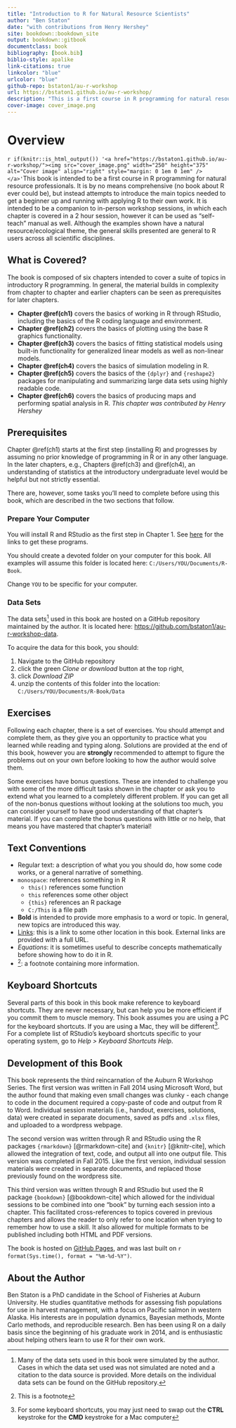 ```yaml
--- 
title: "Introduction to R for Natural Resource Scientists"
author: "Ben Staton"
date: "with contributions from Henry Hershey"
site: bookdown::bookdown_site
output: bookdown::gitbook
documentclass: book
bibliography: [book.bib]
biblio-style: apalike
link-citations: true
linkcolor: "blue"
urlcolor: "blue"
github-repo: bstaton1/au-r-workshop
url: https://bstaton1.github.io/au-r-workshop/
description: "This is a first course in R programming for natural resource scientists. It was developed and has been primarily instructed at Auburn University."
cover-image: cover_image.png
---
```


# Overview{-}

`r if(knitr::is_html_output()) '<a href="https://bstaton1.github.io/au-r-workshop/"><img src="cover_image.png" width="250" height="375" alt="Cover image" align="right" style="margin: 0 1em 0 1em" /></a>'`This book is intended to be a first course in R programming for natural resource professionals. It is by no means comprehensive (no book about R ever could be), but instead attempts to introduce the main topics needed to get a beginner up and running with applying R to their own work. It is intended to be a companion to in-person workshop sessions, in which each chapter is covered in a 2 hour session, however it can be used as "self-teach" manual as well. Although the examples shown have a natural resource/ecological theme, the general skills presented are general to R users across all scientific disciplines. 

## What is Covered? {-}

The book is composed of six chapters intended to cover a suite of topics in introductory R programming. In general, the material builds in complexity from chapter to chapter and earlier chapters can be seen as prerequisites for later chapters. 

*  **Chapter \@ref(ch1)** covers the basics of working in R through RStudio, including the basics of the R coding language and environment.
*  **Chapter \@ref(ch2)** covers the basics of plotting using the base R graphics functionality. 
*  **Chapter \@ref(ch3)** covers the basics of fitting statistical models using built-in functionality for generalized linear models as well as non-linear models.   
*  **Chapter \@ref(ch4)** covers the basics of simulation modeling in R. 
*  **Chapter \@ref(ch5)** covers the basics of the `{dplyr}` and `{reshape2}` packages for manipulating and summarizing large data sets using highly readable code.
*  **Chapter \@ref(ch6)** covers the basics of producing maps and performing spatial analysis in R. _This chapter was contributed by Henry Hershey_

## Prerequisites {-}

Chapter \@ref(ch1) starts at the first step (installing R) and progresses by assuming no prior knowledge of programming in R or in any other language. In the later chapters, e.g., Chapters \@ref(ch3) and \@ref(ch4), an understanding of statistics at the introductory undergraduate level would be helpful but not strictly essential.

There are, however, some tasks you'll need to complete before using this book, which are described in the two sections that follow.

### Prepare Your Computer {-#comp-prep}

You will install R and RStudio as the first step in Chapter 1. See [here](#install) for the links to get these programs.

You should create a devoted folder on your computer for this book. All examples will assume this folder is located here: `C:/Users/YOU/Documents/R-Book`.

Change `YOU` to be specific for your computer.

### Data Sets {-#data-sets}

The data sets^[Many of the data sets used in this book were simulated by the author. Cases in which the data set used was not simulated are noted and a citation to the data source is provided. More details on the individual data sets can be found on the GitHub repository.]
 used in this book are hosted on a GitHub repository maintained by the author. It is located here: <https://github.com/bstaton1/au-r-workshop-data>.

To acquire the data for this book, you should:

  1.  Navigate to the GitHub repository
  2.  click the green _Clone or download_ button at the top right,
  3.  click _Download ZIP_
  4.  unzip the contents of this folder into the location: `C:/Users/YOU/Documents/R-Book/Data`

## Exercises {-}

Following each chapter, there is a set of exercises. You should attempt and complete them, as they give you an opportunity to practice what you learned while reading and typing along. Solutions are provided at the end of this book, however you are **strongly** recommended to attempt to figure the problems out on your own before looking to how the author would solve them.

Some exercises have bonus questions. These are intended to challenge you with some of the more difficult tasks shown in the chapter or ask you to extend what you learned to a completely different problem. If you can get all of the non-bonus questions without looking at the solutions too much, you can consider yourself to have good understanding of that chapter's material. If you can complete the bonus questions with little or no help, that means you have mastered that chapter's material!

## Text Conventions {-#notation}

*  Regular text: a description of what you you should do, how some code works, or a general narrative of something.
*  `monospace`: references something in R
    *  `this()` references some function
    *  `this` references some other object
    *  `{this}` references an R package
    *  `C:/This` is a file path
*  **Bold** is intended to provide more emphasis to a word or topic. In general, new topics are introduced this way.
*  [Links](#notation): this is a link to some other location in this book. External links are provided with a full URL.
*  $Equations$: it is sometimes useful to describe concepts mathematically before showing how to do it in R.
*  ^[This is a footnote]: a footnote containing more information.

## Keyboard Shortcuts {-}

Several parts of this book in this book make reference to keyboard shortcuts. They are never necessary, but can help you be more efficient if you commit them to muscle memory. This book assumes you are using a PC for the keyboard shortcuts. If you are using a Mac, they will be different^[For some keyboard shortcuts, you may just need to swap out the **CTRL** keystroke for the **CMD** keystroke for a Mac computer]. For a complete list of RStudio's keyboard shortcuts specific to your operating system, go to _Help > Keyboard Shortcuts Help_.

## Development of this Book {-}

This book represents the third reincarnation of the Auburn R Workshop Series. The first version was written in Fall 2014 using Microsoft Word, but the author found that making even small changes was clunky - each change to code in the document required a copy-paste of code and output from R to Word. Individual session materials (i.e., handout, exercises, solutions, data) were created in separate documents, saved as pdfs and `.xlsx` files, and uploaded to a wordpress webpage. 

The second version was written through R and RStudio using the R packages `{rmarkdown}` [@rmarkdown-cite] and `{knitr}` [@knitr-cite], which allowed the integration of text, code, and output all into one output file. This version was completed in Fall 2015. Like the first version, individual session materials were created in separate documents, and replaced those previously found on the wordpress site. 

This third version was written through R and RStudio but used the R package `{bookdown}` [@bookdown-cite] which allowed for the individual sessions to be combined into one "book" by turning each session into a chapter. This facilitated cross-references to topics covered in previous chapters and allows the reader to only refer to one location when trying to remember how to use a skill. It also allowed for multiple formats to be published including both HTML and PDF versions.

The book is hosted on [GitHub Pages](https://pages.github.com/), and was last built on `r format(Sys.time(), format = "%m-%d-%Y")`.

## About the Author {-}

Ben Staton is a PhD candidate in the School of Fisheries at Auburn University. He studies quantitative methods for assessing fish populations for use in harvest management, with a focus on Pacific salmon in western Alaska. His interests are in population dynamics, Bayesian methods, Monte Carlo methods, and reproducible research. Ben has been using R on a daily basis since the beginning of his graduate work in 2014, and is enthusiastic about helping others learn to use R for their own work. 
